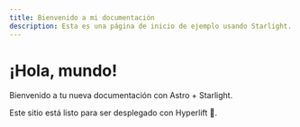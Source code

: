 ```yaml
---
title: Bienvenido a mi documentación
description: Esta es una página de inicio de ejemplo usando Starlight.
---
```


# ¡Hola, mundo!

Bienvenido a tu nueva documentación con Astro + Starlight.

Este sitio está listo para ser desplegado con Hyperlift 🚀.
